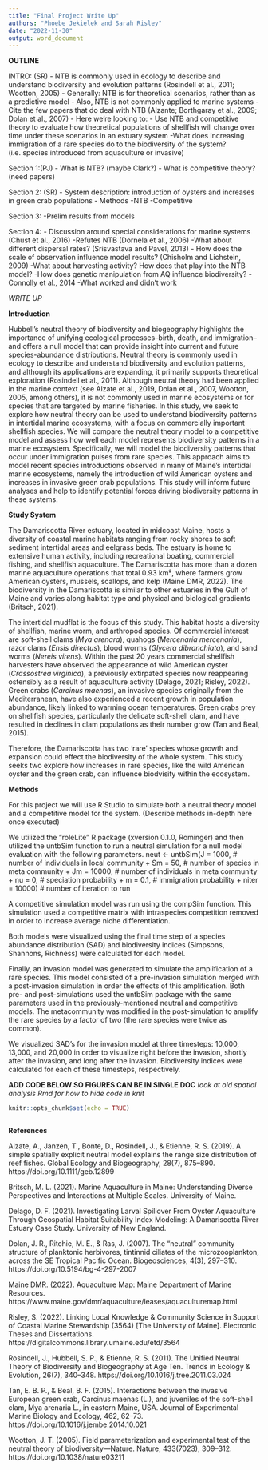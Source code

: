 ```yaml
---
title: "Final Project Write Up"
authors: "Phoebe Jekielek and Sarah Risley"
date: "2022-11-30"
output: word_document
---
```



**OUTLINE**

INTRO: (SR)
- NTB is commonly used in ecology to describe and understand biodiversity and evolution patterns (Rosindell et al., 2011; Wootton, 2005)
- Generally: NTB is for theoretical scenarios, rather than as a predictive model 
- Also, NTB is not commonly applied to marine systems
  -Cite the few papers that do deal with NTB (Alzante; Borthgaray et al., 2009; Dolan et al., 2007)
- Here we're looking to: 
  - Use NTB and competitive theory to evaluate how theoretical populations of shellfish will change over time under these scenarios in an estuary system 
  -What does increasing immigration of a rare species do to the biodiversity of the system? (i.e. species introduced from aquaculture or invasive)
  
Section 1:(PJ)
- What is NTB? (maybe Clark?)
- What is competitive theory? (need papers)

Section 2: (SR)
- System description: introduction of oysters and increases in green crab populations 
- Methods
  -NTB
  -Competitive
  
Section 3:
-Prelim results from models

Section 4:
- Discussion around special considerations for marine systems (Chust et al., 2016)
-Refutes NTB (Dornela et al., 2006)
  -What about different dispersal rates? (Srisvastava and Pavel, 2013)
  - How does the scale of observation influence model results? (Chisholm and Lichstein, 2009)
  -What about harvesting activity? How does that play into the NTB model? 
  -How does genetic manipulation from AQ influence biodiversity? 
  -Connolly et al., 2014
-What worked and didn't work 


*WRITE UP*


**Introduction**

Hubbell's neutral theory of biodiversity and biogeography highlights the importance of unifying ecological processes--birth, death, and immigration--and offers a null model that can provide insight into current and future species-abundance distributions. Neutral theory is commonly used in ecology to describe and understand biodiversity and evolution patterns, and although its applications are expanding, it primarily supports theoretical exploration (Rosindell et al., 2011). Although neutral theory had been applied in the marine context (see Alzate et al., 2019, Dolan et al., 2007, Wootton, 2005, among others), it is not commonly used in marine ecosystems or for species that are targeted by marine fisheries. In this study, we seek to explore how neutral theory can be used to understand biodiversity patterns in intertidal marine ecosystems, with a focus on commercially important shellfish species. We will compare the neutral theory model to a competitive model and assess how well each model represents biodiversity patterns in a marine ecosystem. Specifically, we will model the biodiversity patterns that occur under immigration pulses from rare species. This approach aims to model recent species introductions observed in many of Maine's intertidal marine ecosystems, namely the introduction of wild American oysters and increases in invasive green crab populations. This study will inform future analyses and help to identify potential forces driving biodiversity patterns in these systems.    


**Study System** 

The Damariscotta River estuary, located in midcoast Maine, hosts a diversity of coastal marine habitats ranging from rocky shores to soft sediment intertidal areas and eelgrass beds. The estuary is home to extensive human activity, including recreational boating, commercial fishing, and shellfish aquaculture. The Damariscotta has more than a dozen marine aquaculture operations that total 0.93 km², where farmers grow American oysters, mussels, scallops, and kelp (Maine DMR, 2022). The biodiversity in the Damariscotta is similar to other estuaries in the Gulf of Maine and varies along habitat type and physical and biological gradients (Britsch, 2021). 

The intertidal mudflat is the focus of this study. This habitat hosts a diversity of shellfish, marine worm, and arthropod species. Of commercial interest are soft-shell clams (*Mya arenara*), quahogs (*Mercenaria mercenaria*), razor clams (*Ensis directus*), blood worms (*Glycera dibranchiata*), and sand worms (*Nereis virens*). Within the past 20 years commercial shellfish harvesters have observed the appearance of wild American oyster (*Crassostrea virginica*), a previously extirpated species now reappearing ostensibly as a result of aquaculture activity (Delago, 2021; Risley, 2022). Green crabs (*Carcinus maenas*), an invasive species originally from the Mediterranean, have also experienced a recent growth in population abundance, likely linked to warming ocean temperatures. Green crabs prey on shellfish species, particularly the delicate soft-shell clam, and have resulted in declines in clam populations as their number grow (Tan and Beal, 2015). 

Therefore, the Damariscotta has two 'rare' species whose growth and expansion could effect the biodiversity of the whole system. This study seeks two explore how increases in rare species, like the wild American oyster and the green crab, can influence biodvisity within the ecosystem. 

**Methods**

For this project we will use R Studio to simulate both a neutral theory model and a competitive model for the system. (Describe methods in-depth here once executed)

We utilized the "roleLite" R package (xversion 0.1.0, Rominger) and then utilized the untbSim function to run a neutral simulation for a null model evaluation with the following parameters. 
 neut <- untbSim(J = 1000, # number of individuals in local community
+                 Sm = 50, # number of species in meta community
+                 Jm = 10000, # number of individuals in meta community
+                 nu = 0, # speciation probability
+                 m = 0.1, # immigration probability 
+                 niter = 10000) # number of iteration to run

A competitive simulation model was run using the compSim function. This simulation used a competitive matrix with intraspecies competition removed in order to increase average niche differentiation. 

Both models were visualized using the final time step of a species abundance distribution (SAD) and biodiversity indices (Simpsons, Shannons, Richness) were calculated for each model. 

Finally, an invasion model was generated to simulate the amplification of a rare species. This model consisted of a pre-invasion simulation merged with a post-invasion simulation in order the effects of this amplification. Both pre- and post-simulations used the untbSim package with the same parameters used in the previously-mentioned neutral and competitive models. The metacommunity was modified in the post-simulation to amplify the rare species by a factor of two (the rare species were twice as common).

We visualized SAD's for the invasion model at three timesteps: 10,000, 13,000, and 20,000 in order to visualize right before the invasion, shortly after the invasion, and long after the invasion. Biodiversity indices were calculated for each of these timesteps, respectively. 



**ADD CODE BELOW SO FIGURES CAN BE IN SINGLE DOC**
*look at old spatial analysis Rmd for how to hide code in knit*
```r
knitr::opts_chunk$set(echo = TRUE)
```



```r

```




**References**

Alzate, A., Janzen, T., Bonte, D., Rosindell, J., & Etienne, R. S. (2019). A simple spatially explicit neutral model explains the range size distribution of reef fishes. Global Ecology and Biogeography, 28(7), 875–890. https://doi.org/10.1111/geb.12899

Britsch, M. L. (2021). Marine Aquaculture in Maine: Understanding Diverse Perspectives and Interactions at Multiple Scales. University of Maine.

Delago, D. F. (2021). Investigating Larval Spillover From Oyster Aquaculture Through Geospatial Habitat Suitability Index Modeling: A Damariscotta River Estuary Case Study. University of New England.

Dolan, J. R., Ritchie, M. E., & Ras, J. (2007). The “neutral” community structure of planktonic herbivores, tintinnid ciliates of the microzooplankton, across the SE Tropical Pacific Ocean. Biogeosciences, 4(3), 297–310. https://doi.org/10.5194/bg-4-297-2007

Maine DMR. (2022). Aquaculture Map: Maine Department of Marine Resources. https://www.maine.gov/dmr/aquaculture/leases/aquaculturemap.html

Risley, S. (2022). Linking Local Knowledge & Community Science in Support of Coastal Marine Stewardship (3564) [The University of Maine]. Electronic Theses and Dissertations. https://digitalcommons.library.umaine.edu/etd/3564

Rosindell, J., Hubbell, S. P., & Etienne, R. S. (2011). The Unified Neutral Theory of Biodiversity and Biogeography at Age Ten. Trends in Ecology & Evolution, 26(7), 340–348. https://doi.org/10.1016/j.tree.2011.03.024

Tan, E. B. P., & Beal, B. F. (2015). Interactions between the invasive European green crab, Carcinus maenas (L.), and juveniles of the soft-shell clam, Mya arenaria L., in eastern Maine, USA. Journal of Experimental Marine Biology and Ecology, 462, 62–73. https://doi.org/10.1016/j.jembe.2014.10.021

Wootton, J. T. (2005). Field parameterization and experimental test of the neutral theory of biodiversity—Nature. Nature, 433(7023), 309–312. https://doi.org/10.1038/nature03211








